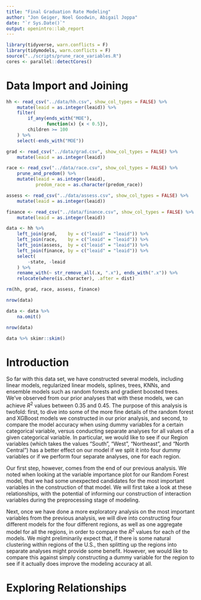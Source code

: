 ```yaml
---
title: "Final Graduation Rate Modeling"
author: "Jon Geiger, Noel Goodwin, Abigail Joppa"
date: "`r Sys.Date()`"
output: openintro::lab_report
---
```


```r
library(tidyverse, warn.conflicts = F)
library(tidymodels, warn.conflicts = F)
source("../scripts/prune_race_variables.R")
cores <- parallel::detectCores()
```

# Data Import and Joining

```r
hh <- read_csv("../data/hh.csv", show_col_types = FALSE) %>%
    mutate(leaid = as.integer(leaid)) %>% 
    filter(
        if_any(ends_with("MOE"), 
               function(x) {x < 0.5}), 
        children >= 100
    ) %>%
    select(-ends_with("MOE"))

grad <- read_csv("../data/grad.csv", show_col_types = FALSE) %>%
    mutate(leaid = as.integer(leaid))

race <- read_csv("../data/race.csv", show_col_types = FALSE) %>% 
    prune_and_predom() %>%
    mutate(leaid = as.integer(leaid), 
           predom_race = as.character(predom_race))

assess <- read_csv("../data/assess.csv", show_col_types = FALSE) %>%
    mutate(leaid = as.integer(leaid))

finance <- read_csv("../data/finance.csv", show_col_types = FALSE) %>%
    mutate(leaid = as.integer(leaid))

data <- hh %>%
    left_join(grad,    by = c("leaid" = "leaid")) %>%
    left_join(race,    by = c("leaid" = "leaid")) %>%
    left_join(assess,  by = c("leaid" = "leaid")) %>%
    left_join(finance, by = c("leaid" = "leaid")) %>%
    select(
        -state, -leaid
    ) %>%
    rename_with(~ str_remove_all(.x, ".x"), ends_with(".x")) %>%
    relocate(where(is.character), .after = dist)

rm(hh, grad, race, assess, finance)

nrow(data)

data <- data %>%
    na.omit()

nrow(data)
```

```r
data %>% skimr::skim()
```

# Introduction

So far with this data set, we have constructed several models, including linear models, regularized linear models, splines, trees, KNNs, and ensemble models such as random forests and gradient boosted trees. We've observed from our prior analyses that with these models, we can achieve $R^2$ values between 0.35 and 0.45. The purpose of this analysis is twofold: first, to dive into some of the more fine details of the random forest and XGBoost models we constructed in our prior analysis, and second, to compare the model accuracy when using dummy variables for a certain categorical variable, versus conducting separate analyses for all values of a given categorical variable. In particular, we would like to see if our Region variables (which takes the values "South", "West", "Northeast", and "North Central") has a better effect on our model if we split it into four dummy variables or if we perform four separate analyses, one for each region.  

Our first step, however, comes from the end of our previous analysis. We noted when looking at the variable importance plot for our Random Forest model, that we had some unexpected candidates for the most important variables in the construction of that model. We will first take a look at these relationships, with the potential of informing our construction of interaction variables during the preprocessing stage of modeling. 

Next, once we have done a more exploratory analysis on the most important variables from the previous analysis, we will dive into constructing four different models for the four different regions, as well as one aggregate model for all the regions, in order to compare the $R^2$ values for each of the models. We might preliminarily expect that, if there is some natural clustering within regions of the U.S., then splitting up the regions into separate analyses might provide some benefit. However, we would like to compare this against simply constructing a dummy variable for the region to see if it actually does improve the modeling accuracy at all. 

# Exploring Relationships

